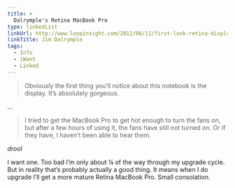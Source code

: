 ```yaml
---
title: >
  Dalrymple's Retina MacBook Pro
type: linkedList
linkUrl: http://www.loopinsight.com/2012/06/11/first-look-retina-display-macbook-pro/
linkTitle: Jim Dalrymple
tags:
  - Info
  - iWant
  - Linked
---
```


> Obviously the first thing you’ll notice about this notebook is the display. It’s absolutely gorgeous.

…

> I tried to get the MacBook Pro to get hot enough to turn the fans on, but after a few hours of using it, the fans have still not turned on. Or if they have, I haven’t been able to hear them.

_drool_

I want one. Too bad I’m only about ¼ of the way through my upgrade cycle. But in reality that’s probably actually a good thing. It means when I do upgrade I’ll get a more mature Retina MacBook Pro. Small consolation.
